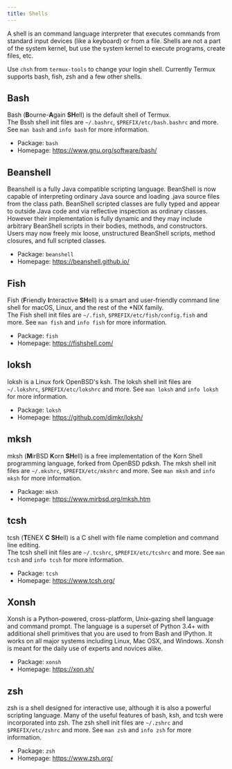 ```yaml
---
title: Shells
---
```


A shell is an command language interpreter that executes commands from
standard input devices (like a keyboard) or from a file. Shells are not
a part of the system kernel, but use the system kernel to execute
programs, create files, etc.

Use `chsh` from `termux-tools` to change your login shell. Currently
Termux supports bash, fish, zsh and a few other shells.

## Bash

Bash (**B**ourne-**A**gain **SH**ell) is the default shell of Termux.  
The Bssh shell init files are `~/.bashrc`, `$PREFIX/etc/bash.bashrc` and
more. See `man bash` and `info bash` for more information.

- Package: `bash`
- Homepage: https://www.gnu.org/software/bash/

## Beanshell

Beanshell is a fully Java compatible scripting language. BeanShell is
now capable of interpreting ordinary Java source and loading .java
source files from the class path. BeanShell scripted classes are fully
typed and appear to outside Java code and via reflective inspection as
ordinary classes. However their implementation is fully dynamic and they
may include arbitrary BeanShell scripts in their bodies, methods, and
constructors. Users may now freely mix loose, unstructured BeanShell
scripts, method closures, and full scripted classes.

- Package: `beanshell`
- Homepage: https://beanshell.github.io/

## Fish

Fish (**F**riendly **I**nteractive **SH**ell) is a smart and user-friendly
command line shell for macOS, Linux, and the rest of the *NIX family.  
The Fish shell init files are `~/.fish`, `$PREFIX/etc/fish/config.fish`
and more. See `man fish` and `info fish` for more information.

- Package: `fish`
- Homepage: https://fishshell.com/

## loksh

loksh is a Linux fork OpenBSD's ksh.
The loksh shell init files are `~/.lokshrc`, `$PREFIX/etc/lokshrc` and
more. See `man loksh` and `info loksh` for more information.

- Package: `loksh`
- Homepage: https://github.com/dimkr/loksh/

## mksh

mksh (**M**irBSD **K**orn **SH**ell) is a free implementation of the
Korn Shell programming language, forked from OpenBSD pdksh.
The mksh shell init files are `~/.mkshrc`, `$PREFIX/etc/mkshrc` and
more. See `man mksh` and `info mksh` for more information.

- Package: `mksh`
- Homepage: https://www.mirbsd.org/mksh.htm

## tcsh

tcsh (**T**ENEX **C** **SH**ell) is a C shell with file name completion
and command line editing.  
The tcsh shell init files are `~/.tcshrc`, `$PREFIX/etc/tcshrc` and
more. See `man tcsh` and `info tcsh` for more information.

- Package: `tcsh`
- Homepage: https://www.tcsh.org/

## Xonsh

Xonsh is a Python-powered, cross-platform, Unix-gazing shell language
and command prompt. The language is a superset of Python 3.4+ with
additional shell primitives that you are used to from Bash and IPython.
It works on all major systems including Linux, Mac OSX, and Windows.
Xonsh is meant for the daily use of experts and novices alike.

- Package: `xonsh`
- Homepage: https://xon.sh/

## zsh

zsh is a shell designed for interactive use, although it is also a
powerful scripting language. Many of the useful features of bash, ksh,
and tcsh were incorporated into zsh.
The zsh shell init files are `~/.zshrc` and `$PREFIX/etc/zshrc` and
more. See `man zsh` and `info zsh` for more information.

- Package: `zsh`
- Homepage: https://www.zsh.org/
